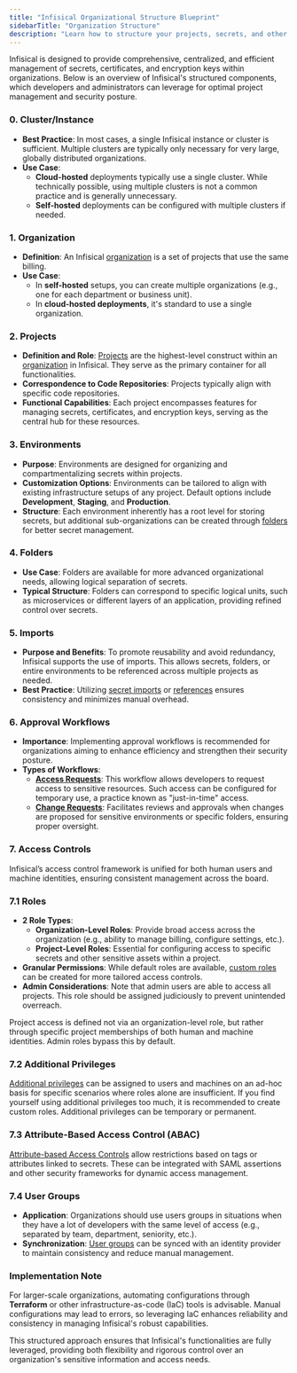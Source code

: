 ```yaml
---
title: "Infisical Organizational Structure Blueprint"
sidebarTitle: "Organization Structure"
description: "Learn how to structure your projects, secrets, and other resources within Infisical."
---
```


Infisical is designed to provide comprehensive, centralized, and efficient management of secrets, certificates, and encryption keys within organizations. Below is an overview of Infisical's structured components, which developers and administrators can leverage for optimal project management and security posture.

### 0. Cluster/Instance

- **Best Practice**: In most cases, a single Infisical instance or cluster is sufficient. Multiple clusters are typically only necessary for very large, globally distributed organizations.
- **Use Case**:
    - **Cloud-hosted** deployments typically use a single cluster. While technically possible, using multiple clusters is not a common practice and is generally unnecessary.
    - **Self-hosted** deployments can be configured with multiple clusters if needed.


### 1. Organization

- **Definition**: An Infisical [organization](/documentation/platform/organization) is a set of projects that use the same billing.
- **Use Case**: 
    - In **self-hosted** setups, you can create multiple organizations (e.g., one for each department or business unit).
    - In **cloud-hosted deployments**, it's standard to use a single organization.

### 2. Projects

- **Definition and Role**: [Projects](/documentation/platform/project) are the highest-level construct within an [organization](/documentation/platform/organization) in Infisical. They serve as the primary container for all functionalities.
- **Correspondence to Code Repositories**: Projects typically align with specific code repositories.
- **Functional Capabilities**: Each project encompasses features for managing secrets, certificates, and encryption keys, serving as the central hub for these resources.

### 3. Environments

- **Purpose**: Environments are designed for organizing and compartmentalizing secrets within projects.
- **Customization Options**: Environments can be tailored to align with existing infrastructure setups of any project. Default options include **Development**, **Staging**, and **Production**.
- **Structure**: Each environment inherently has a root level for storing secrets, but additional sub-organizations can be created through [folders](/documentation/platform/folder) for better secret management.

### 4. Folders

- **Use Case**: Folders are available for more advanced organizational needs, allowing logical separation of secrets.
- **Typical Structure**: Folders can correspond to specific logical units, such as microservices or different layers of an application, providing refined control over secrets.

### 5. Imports

- **Purpose and Benefits**: To promote reusability and avoid redundancy, Infisical supports the use of imports. This allows secrets, folders, or entire environments to be referenced across multiple projects as needed.
- **Best Practice**: Utilizing [secret imports](/documentation/platform/secret-reference#secret-imports) or [references](/documentation/platform/secret-reference#secret-referencing) ensures consistency and minimizes manual overhead.

### 6. Approval Workflows

- **Importance**: Implementing approval workflows is recommended for organizations aiming to enhance efficiency and strengthen their security posture.
- **Types of Workflows**:
    - **[Access Requests](/documentation/platform/pr-workflows)**: This workflow allows developers to request access to sensitive resources. Such access can be configured for temporary use, a practice known as "just-in-time" access.
    - **[Change Requests](/documentation/platform/access-controls/access-requests)**: Facilitates reviews and approvals when changes are proposed for sensitive environments or specific folders, ensuring proper oversight.

### 7. Access Controls

Infisical’s access control framework is unified for both human users and machine identities, ensuring consistent management across the board.

### 7.1 Roles

- **2 Role Types**:
    - **Organization-Level Roles**: Provide broad access across the organization (e.g., ability to manage billing, configure settings, etc.).
    - **Project-Level Roles**: Essential for configuring access to specific secrets and other sensitive assets within a project.
- **Granular Permissions**: While default roles are available, [custom roles](/documentation/platform/access-controls/role-based-access-controls#creating-custom-roles) can be created for more tailored access controls.
- **Admin Considerations**: Note that admin users are able to access all projects. This role should be assigned judiciously to prevent unintended overreach.

<Note>Project access is defined not via an organization-level role, but rather through specific project memberships of both human and machine identities. Admin roles bypass this by default. </Note>

### 7.2 Additional Privileges

[Additional privileges](/documentation/platform/access-controls/additional-privileges) can be assigned to users and machines on an ad-hoc basis for specific scenarios where roles alone are insufficient. If you find yourself using additional privileges too much, it is recommended to create custom roles. Additional privileges can be temporary or permanent.



### 7.3 Attribute-Based Access Control (ABAC)

[Attribute-based Access Controls](/documentation/platform/access-controls/attribute-based-access-controls) allow restrictions based on tags or attributes linked to secrets. These can be integrated with SAML assertions and other security frameworks for dynamic access management.

### 7.4 User Groups

- **Application**: Organizations should use users groups in situations when they have a lot of developers with the same level of access (e.g., separated by team, department, seniority, etc.).
- **Synchronization**: [User groups](/documentation/platform/groups) can be synced with an identity provider to maintain consistency and reduce manual management.

### **Implementation Note**

For larger-scale organizations, automating configurations through **Terraform** or other infrastructure-as-code (IaC) tools is advisable. Manual configurations may lead to errors, so leveraging IaC enhances reliability and consistency in managing Infisical's robust capabilities.

This structured approach ensures that Infisical's functionalities are fully leveraged, providing both flexibility and rigorous control over an organization's sensitive information and access needs.